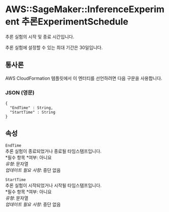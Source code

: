 # AWS::SageMaker::InferenceExperiment 추론ExperimentSchedule

추론 실험의 시작 및 종료 시간입니다.

추론 실험에 설정할 수 있는 최대 기간은 30일입니다.

## 통사론

AWS CloudFormation 템플릿에서 이 엔터티를 선언하려면 다음 구문을 사용합니다.

### JSON (영문)

```
{
  "EndTime" : String,
  "StartTime" : String
}
```

## 속성

`EndTime`  
추론 실험이 종료되었거나 종료될 타임스탬프입니다.  
*필수 항목 *여부: 아니요  
_유형_: 문자열  
_업데이트 필요 사항_: 중단 없음

`StartTime`  
추론 실험이 시작되었거나 시작될 타임스탬프입니다.  
*필수 항목 *여부: 아니요  
_유형_: 문자열  
_업데이트 필요 사항_: 중단 없음
